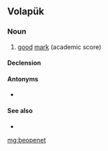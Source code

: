 ==Volapük==

===Noun===
{{vo-noun}}

# [[good]] [[mark]] (academic score)

====Declension====
{{vo-decl-noun}}

====Antonyms====
* {{l|vo|mipenet}}

====See also====
* {{l|vo|penet}}

[[mg:beopenet]]